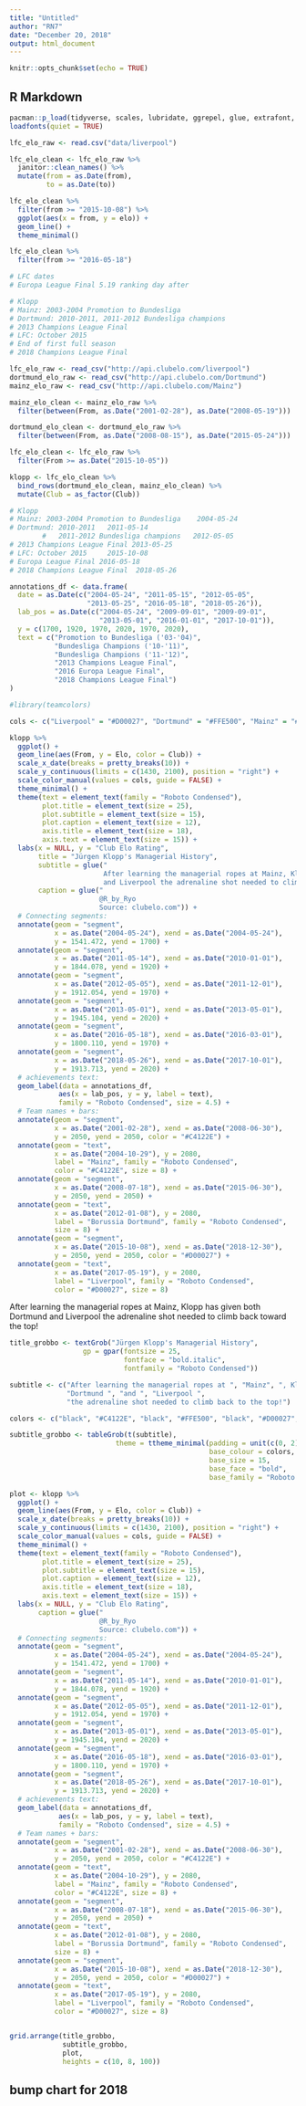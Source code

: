 ```yaml
---
title: "Untitled"
author: "RN7"
date: "December 20, 2018"
output: html_document
---
```


```r
knitr::opts_chunk$set(echo = TRUE)
```

## R Markdown

```r
pacman::p_load(tidyverse, scales, lubridate, ggrepel, glue, extrafont, grid, gridExtra)
loadfonts(quiet = TRUE)

```





```r
lfc_elo_raw <- read.csv("data/liverpool")

lfc_elo_clean <- lfc_elo_raw %>% 
  janitor::clean_names() %>% 
  mutate(from = as.Date(from), 
         to = as.Date(to))

lfc_elo_clean %>% 
  filter(from >= "2015-10-08") %>% 
  ggplot(aes(x = from, y = elo)) +
  geom_line() +
  theme_minimal()

lfc_elo_clean %>% 
  filter(from >= "2016-05-18") 

# LFC dates
# Europa League Final 5.19 ranking day after

# Klopp
# Mainz: 2003-2004 Promotion to Bundesliga
# Dortmund: 2010-2011, 2011-2012 Bundesliga champions
# 2013 Champions League Final
# LFC: October 2015 
# End of first full season
# 2018 Champions League Final

```



```r
lfc_elo_raw <- read_csv("http://api.clubelo.com/liverpool")
dortmund_elo_raw <- read_csv("http://api.clubelo.com/Dortmund")
mainz_elo_raw <- read_csv("http://api.clubelo.com/Mainz")

mainz_elo_clean <- mainz_elo_raw %>% 
  filter(between(From, as.Date("2001-02-28"), as.Date("2008-05-19")))

dortmund_elo_clean <- dortmund_elo_raw %>% 
  filter(between(From, as.Date("2008-08-15"), as.Date("2015-05-24")))

lfc_elo_clean <- lfc_elo_raw %>% 
  filter(From >= as.Date("2015-10-05"))

klopp <- lfc_elo_clean %>% 
  bind_rows(dortmund_elo_clean, mainz_elo_clean) %>% 
  mutate(Club = as_factor(Club))
```

```r
# Klopp
# Mainz: 2003-2004 Promotion to Bundesliga    2004-05-24
# Dortmund: 2010-2011   2011-05-14
        #   2011-2012 Bundesliga champions   2012-05-05
# 2013 Champions League Final 2013-05-25
# LFC: October 2015     2015-10-08
# Europa League Final 2016-05-18
# 2018 Champions League Final  2018-05-26

annotations_df <- data.frame(
  date = as.Date(c("2004-05-24", "2011-05-15", "2012-05-05", 
                   "2013-05-25", "2016-05-18", "2018-05-26")),
  lab_pos = as.Date(c("2004-05-24", "2009-09-01", "2009-09-01",
                      "2013-05-01", "2016-01-01", "2017-10-01")),
  y = c(1700, 1920, 1970, 2020, 1970, 2020),
  text = c("Promotion to Bundesliga ('03-'04)", 
           "Bundesliga Champions ('10-'11)", 
           "Bundesliga Champions ('11-'12)",
           "2013 Champions League Final",
           "2016 Europa League Final",
           "2018 Champions League Final")
)

#library(teamcolors)

cols <- c("Liverpool" = "#D00027", "Dortmund" = "#FFE500", "Mainz" = "#C4122E")

```



```r
klopp %>% 
  ggplot() +
  geom_line(aes(From, y = Elo, color = Club)) +
  scale_x_date(breaks = pretty_breaks(10)) +
  scale_y_continuous(limits = c(1430, 2100), position = "right") +
  scale_color_manual(values = cols, guide = FALSE) +
  theme_minimal() +
  theme(text = element_text(family = "Roboto Condensed"),
        plot.title = element_text(size = 25),
        plot.subtitle = element_text(size = 15),
        plot.caption = element_text(size = 12),
        axis.title = element_text(size = 18),
        axis.text = element_text(size = 15)) +
  labs(x = NULL, y = "Club Elo Rating", 
       title = "Jürgen Klopp's Managerial History",
       subtitle = glue("
                       After learning the managerial ropes at Mainz, Klopp has given both Dortmund
                       and Liverpool the adrenaline shot needed to climb back to the top!"), 
       caption = glue("
                      @R_by_Ryo
                      Source: clubelo.com")) +
  # Connecting segments:
  annotate(geom = "segment", 
           x = as.Date("2004-05-24"), xend = as.Date("2004-05-24"),
           y = 1541.472, yend = 1700) +
  annotate(geom = "segment", 
           x = as.Date("2011-05-14"), xend = as.Date("2010-01-01"),
           y = 1844.078, yend = 1920) +
  annotate(geom = "segment", 
           x = as.Date("2012-05-05"), xend = as.Date("2011-12-01"),
           y = 1912.054, yend = 1970) +
  annotate(geom = "segment", 
           x = as.Date("2013-05-01"), xend = as.Date("2013-05-01"),
           y = 1945.104, yend = 2020) +
  annotate(geom = "segment", 
           x = as.Date("2016-05-18"), xend = as.Date("2016-03-01"),
           y = 1800.110, yend = 1970) +
  annotate(geom = "segment", 
           x = as.Date("2018-05-26"), xend = as.Date("2017-10-01"),
           y = 1913.713, yend = 2020) +
  # achievements text:
  geom_label(data = annotations_df, 
            aes(x = lab_pos, y = y, label = text),
            family = "Roboto Condensed", size = 4.5) +
  # Team names + bars:
  annotate(geom = "segment", 
           x = as.Date("2001-02-28"), xend = as.Date("2008-06-30"),
           y = 2050, yend = 2050, color = "#C4122E") +
  annotate(geom = "text", 
           x = as.Date("2004-10-29"), y = 2080, 
           label = "Mainz", family = "Roboto Condensed", 
           color = "#C4122E", size = 8) +
  annotate(geom = "segment", 
           x = as.Date("2008-07-18"), xend = as.Date("2015-06-30"),
           y = 2050, yend = 2050) +
  annotate(geom = "text", 
           x = as.Date("2012-01-08"), y = 2080, 
           label = "Borussia Dortmund", family = "Roboto Condensed",
           size = 8) +
  annotate(geom = "segment", 
           x = as.Date("2015-10-08"), xend = as.Date("2018-12-30"),
           y = 2050, yend = 2050, color = "#D00027") +
  annotate(geom = "text", 
           x = as.Date("2017-05-19"), y = 2080, 
           label = "Liverpool", family = "Roboto Condensed", 
           color = "#D00027", size = 8)
```

After learning the managerial ropes at Mainz, Klopp has given both Dortmund and Liverpool the adrenaline shot needed to climb back toward the top!




```r
title_grobbo <- textGrob("Jürgen Klopp's Managerial History",
                  gp = gpar(fontsize = 25, 
                            fontface = "bold.italic",
                            fontfamily = "Roboto Condensed"))

subtitle <- c("After learning the managerial ropes at ", "Mainz", ", Klopp has given both ", 
              "Dortmund ", "and ", "Liverpool ", 
              "the adrenaline shot needed to climb back to the top!")

colors <- c("black", "#C4122E", "black", "#FFE500", "black", "#D00027", "black")

subtitle_grobbo <- tableGrob(t(subtitle),
                          theme = ttheme_minimal(padding = unit(c(0, 2), "mm"),
                                                 base_colour = colors,
                                                 base_size = 15,
                                                 base_face = "bold",
                                                 base_family = "Roboto Condensed"))

plot <- klopp %>% 
  ggplot() +
  geom_line(aes(From, y = Elo, color = Club)) +
  scale_x_date(breaks = pretty_breaks(10)) +
  scale_y_continuous(limits = c(1430, 2100), position = "right") +
  scale_color_manual(values = cols, guide = FALSE) +
  theme_minimal() +
  theme(text = element_text(family = "Roboto Condensed"),
        plot.title = element_text(size = 25),
        plot.subtitle = element_text(size = 15),
        plot.caption = element_text(size = 12),
        axis.title = element_text(size = 18),
        axis.text = element_text(size = 15)) +
  labs(x = NULL, y = "Club Elo Rating", 
       caption = glue("
                      @R_by_Ryo
                      Source: clubelo.com")) +
  # Connecting segments:
  annotate(geom = "segment", 
           x = as.Date("2004-05-24"), xend = as.Date("2004-05-24"),
           y = 1541.472, yend = 1700) +
  annotate(geom = "segment", 
           x = as.Date("2011-05-14"), xend = as.Date("2010-01-01"),
           y = 1844.078, yend = 1920) +
  annotate(geom = "segment", 
           x = as.Date("2012-05-05"), xend = as.Date("2011-12-01"),
           y = 1912.054, yend = 1970) +
  annotate(geom = "segment", 
           x = as.Date("2013-05-01"), xend = as.Date("2013-05-01"),
           y = 1945.104, yend = 2020) +
  annotate(geom = "segment", 
           x = as.Date("2016-05-18"), xend = as.Date("2016-03-01"),
           y = 1800.110, yend = 1970) +
  annotate(geom = "segment", 
           x = as.Date("2018-05-26"), xend = as.Date("2017-10-01"),
           y = 1913.713, yend = 2020) +
  # achievements text:
  geom_label(data = annotations_df, 
            aes(x = lab_pos, y = y, label = text),
            family = "Roboto Condensed", size = 4.5) +
  # Team names + bars:
  annotate(geom = "segment", 
           x = as.Date("2001-02-28"), xend = as.Date("2008-06-30"),
           y = 2050, yend = 2050, color = "#C4122E") +
  annotate(geom = "text", 
           x = as.Date("2004-10-29"), y = 2080, 
           label = "Mainz", family = "Roboto Condensed", 
           color = "#C4122E", size = 8) +
  annotate(geom = "segment", 
           x = as.Date("2008-07-18"), xend = as.Date("2015-06-30"),
           y = 2050, yend = 2050) +
  annotate(geom = "text", 
           x = as.Date("2012-01-08"), y = 2080, 
           label = "Borussia Dortmund", family = "Roboto Condensed",
           size = 8) +
  annotate(geom = "segment", 
           x = as.Date("2015-10-08"), xend = as.Date("2018-12-30"),
           y = 2050, yend = 2050, color = "#D00027") +
  annotate(geom = "text", 
           x = as.Date("2017-05-19"), y = 2080, 
           label = "Liverpool", family = "Roboto Condensed", 
           color = "#D00027", size = 8)


grid.arrange(title_grobbo,
             subtitle_grobbo,
             plot,
             heights = c(10, 8, 100))
```







## bump chart for 2018

```r

```

